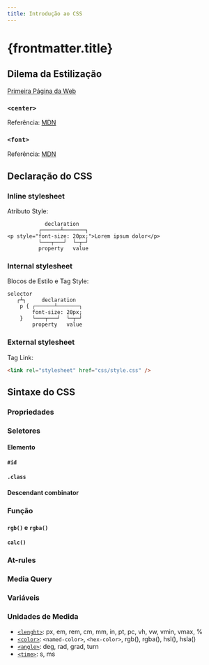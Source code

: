 ```yaml
---
title: Introdução ao CSS
---
```



# {frontmatter.title}

## Dilema da Estilização

[Primeira Página da Web](http://info.cern.ch/hypertext/WWW/TheProject.html)

### `<center>`

<CodeHtmlCssPreview src="/codes/css/introduction-css/deprecated-center" />

Referência: [MDN](https://developer.mozilla.org/en-US/docs/Web/HTML/Element/center)

### `<font>`

<CodeHtmlCssPreview src="/codes/css/introduction-css/deprecated-font" />

Referência: [MDN](https://developer.mozilla.org/en-US/docs/Web/HTML/Element/font)

## Declaração do CSS

### Inline stylesheet

Atributo Style:

```plaintext
            declaration
          ┌──────┴───────┐
<p style="font-size: 20px;">Lorem ipsum dolor</p>
          └───┬───┘  └─┬─┘
          property   value
```

<CodeHtmlCssPreview src="/codes/css/introduction-css/css-inline" />

### Internal stylesheet

Blocos de Estilo e Tag Style:

```plaintext
selector
   ┌┴┐     declaration
    p { ┌──────┴───────┐
        font-size: 20px;
    }   └───┬───┘  └─┬─┘
        property   value
```

<CodeHtmlCssPreview src="/codes/css/introduction-css/css-internal" onlyBody={false} />

### External stylesheet

Tag Link:

```html
<link rel="stylesheet" href="css/style.css" />
```

<CodeHtmlCssPreview src="/codes/css/introduction-css/css-external" onlyBody={false} codeTree={true} />

## Sintaxe do CSS

### Propriedades

<CodeHtmlCssPreview src="/codes/css/introduction-css/property-font" />

### Seletores

#### Elemento

<CodeHtmlCssPreview src="/codes/css/introduction-css/selector-element" />

#### `#id`

<CodeHtmlCssPreview src="/codes/css/introduction-css/selector-id" />

#### `.class`

<CodeHtmlCssPreview src="/codes/css/introduction-css/selector-class" />

#### Descendant combinator

<CodeHtmlCssPreview src="/codes/css/introduction-css/selector-descendant-combinator" />

### Função

#### `rgb()` e `rgba()`

<CodeHtmlCssPreview src="/codes/css/introduction-css/function-rgb" />

#### `calc()`

<CodeHtmlCssPreview src="/codes/css/introduction-css/function-calc" />

### At-rules

<CodeHtmlCssPreview src="/codes/css/introduction-css/at-rule-import" onlyBody={false} />

### Media Query

<CodeHtmlCssPreview src="/codes/css/introduction-css/media-print" />

### Variáveis

<CodeHtmlCssPreview src="/codes/css/introduction-css/css-variable" />

### Unidades de Medida

- [`<lenght>`](https://developer.mozilla.org/en-US/docs/Web/CSS/lenght): px, em, rem, cm, mm, in, pt, pc, vh, vw, vmin, vmax, %
- [`<color>`](https://developer.mozilla.org/en-US/docs/Web/CSS/color): `<named-color>`, `<hex-color>`, rgb(), rgba(), hsl(), hsla()
- [`<angle>`](https://developer.mozilla.org/en-US/docs/Web/CSS/angle): deg, rad, grad, turn
- [`<time>`](https://developer.mozilla.org/en-US/docs/Web/CSS/time): s, ms
